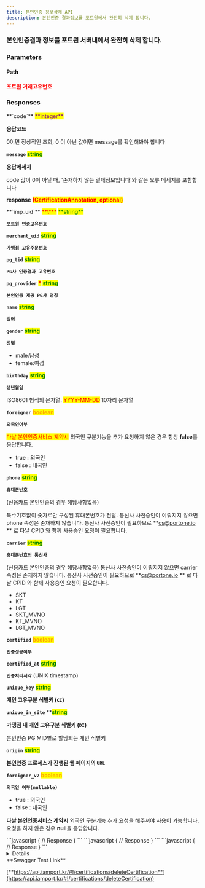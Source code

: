 ```yaml
---
title: 본인인증 정보삭제 API
description: 본인인증 결과정보를 포트원에서 완전히 삭제 합니다.
---
```





### 본인인증결과 정보를 포트원 서버내에서 완전히 삭제 합니다.

<Swagger method="delete" path="/certifications/{imp_uid}" baseUrl="https://api.iamport.kr" summary="본인인증 결과정보를 포트원에서 완전히 삭제하고 싶을 때 요청합니다.">
<SwaggerDescription>


</SwaggerDescription>

### Parameters

#### Path

<SwaggerParameter name="imp_uid" type="String" required="true">
<mark style="color:red;">

**포트원 거래고유번호**

</mark>

</SwaggerParameter>


### Responses

<SwaggerResponse status="200: OK" description="휴대폰 본인인증결과 삭제 완료">
<Tabs>
<Tab title="CertificationResponse">
**`code`** <mark style="color:purple;">**integer**</mark>

**응답코드**

0이면 정상적인 조회, 0 이 아닌 값이면 message를 확인해봐야 합니다

**`message`** <mark style="color:green;">**string**</mark>

**응답메세지**

code 값이 0이 아닐 때, '존재하지 않는 결제정보입니다'와 같은 오류 메세지를 포함합니다

**response** <mark style="color:red;">**(CertificationAnnotation, optional)**</mark>

</Tab>
</Tabs>

<Tabs>
<Tab title="CertificationAnnotation">
**`imp_uid`** <mark style="color:red;">**\***</mark> <mark style="color:green;">**string**</mark>

**`포트원 인증고유번호`**

**`merchant_uid`** <mark style="color:green;">**string**</mark>

**`가맹점 고유주문번호`**

**`pg_tid`** <mark style="color:green;">**string**</mark>

**`PG사 인증결과 고유번호`**

**`pg_provider`** <mark style="color:red;">**\***</mark> <mark style="color:green;">**string**</mark>

**`본인인증 제공 PG사 명칭`**

**`name`** <mark style="color:green;">**string**</mark>

**`실명`**

**`gender`** <mark style="color:green;">**string**</mark>

**`성별`**

* male:남성
* female:여성

**`birthday`** <mark style="color:green;">**string**</mark>

**`생년월일`**

ISO8601 형식의 문자열. <mark style="color:red;">YYYY-MM-DD</mark> 10자리 문자열

**`foreigner`** <mark style="color:orange;">**boolean**</mark>

**`외국인여부`**

<mark style="color:red;">다날 본인인증서비스 계약시</mark> 외국인 구분기능을 추가 요청하지 않은 경우 항상 **false**를 응답합니다.

* true : 외국인
* false : 내국인



**`phone`** <mark style="color:green;">**string**</mark>

**`휴대폰번호`**

(신용카드 본인인증의 경우 해당사항없음)

특수기호없이 숫자로만 구성된 휴대폰번호가 전달. 통신사 사전승인이 이뤄지지 않으면 phone 속성은 존재하지 않습니다. 통신사 사전승인이 필요하므로 **cs@portone.io ** 로 다날 CPID 와 함께 사용승인 요청이 필요합니다.

**`carrier`** <mark style="color:green;">**string**</mark>

**`휴대폰번호의 통신사`**

(신용카드 본인인증의 경우 해당사항없음)
통신사 사전승인이 이뤄지지 않으면 carrier 속성은 존재하지 않습니다. 통신사 사전승인이 필요하므로 **cs@portone.io ** 로 다날 CPID 와 함께 사용승인 요청이 필요합니다.

* SKT
* KT
* LGT
* SKT_MVNO
* KT_MVNO
* LGT_MVNO

**`certified`** <mark style="color:orange;">**boolean**</mark>

**`인증성공여부`**


**`certified_at`** <mark style="color:green;">**string**</mark>

**`인증처리시각`** (UNIX timestamp)



**`unique_key`** <mark style="color:green;">**string**</mark>

**개인 고유구분 식별키 (`CI`)**

**`unique_in_site`**  **<mark style="color:green;">**string**</mark>

**가맹점 내 개인 고유구분 식별키 (`DI`)**

본인인증 PG MID별로 할당되는 개인 식별키

**`origin`** <mark style="color:green;">**string**</mark>

**본인인증 프로세스가 진행된 웹 페이지의 `URL`**

**`foreigner_v2`** <mark style="color:orange;">**boolean**</mark>

**`외국인 여부(nullable)`**

* true : 외국인
* false : 내국인

**다날 본인인증서비스 계약시** 외국인 구분기능 추가 요청을 해주셔야 사용이 가능합니다.
요청을 하지 않은 경우 **null**을 응답합니다.

</Tab>
</Tabs>

</SwaggerResponse>

<SwaggerResponse status="401: Unauthorized" description="인증 Token이 전달되지 않았거나 유효하지 않은 경우">
```javascript
{
    // Response
}
```

</SwaggerResponse>

<SwaggerResponse status="404: Not Found" description="휴대폰 본인인증결과를 찾을 수 없음">
```javascript
{
    // Response
}
```

</SwaggerResponse>

<SwaggerResponse status="500: Internal Server Error" description="DB삭제도중 서버 장애 발생">
```javascript
{
    // Response
}
```

</SwaggerResponse>

</Swagger>

<Details>
<p slot="summary">Response Model Schema</p>

```json
{
  "code": 0,
  "message": "string",
  "response": {
    "imp_uid": "string",
    "merchant_uid": "string",
    "pg_tid": "string",
    "pg_provider": "string",
    "name": "string",
    "gender": "string",
    "birth": 0,
    "birthday": "string",
    "foreigner": true,
    "phone": "string",
    "carrier": "SKT",
    "certified": true,
    "certified_at": 0,
    "unique_key": "string",
    "unique_in_site": "string",
    "origin": "string",
    "foreigner_v2": true
  }
}
```

</Details>

<Hint style="success">
**Swagger Test Link**

[**https://api.iamport.kr/#!/certifications/deleteCertification**](https://api.iamport.kr/#!/certifications/deleteCertification)

</Hint>
